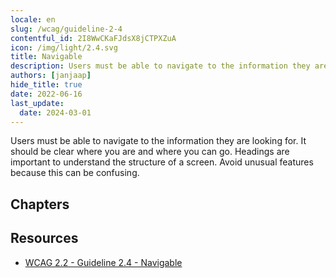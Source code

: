 ```yaml
---
locale: en
slug: /wcag/guideline-2-4
contentful_id: 2I8WwCKaFJdsX8jCTPXZuA
icon: /img/light/2.4.svg
title: Navigable
description: Users must be able to navigate to the information they are looking for.
authors: [janjaap]
hide_title: true
date: 2022-06-16
last_update:
  date: 2024-03-01
---
```


<Hero
  title="Navigable"
  image="/img/light/2.4.svg"
  alt="WCAG 2.4 - Logo"
  prefix="Guideline 2.4"
/>

Users must be able to navigate to the information they are looking for. It should be clear where you are and where you can go. Headings are important to understand the structure of a screen. Avoid unusual features because this can be confusing.

## Chapters

<LinkList title="Chapters" isHighlighted={true}>
  <LinkListItem
    url="/en/guidelines/wcag/success-criterion-2-4-1"
    title="Success Criterion 2.4.1 - Bypass Blocks"
    appearance="link"
    label="Bypass Blocks"
    description="Ensure content which is shown on multiple screens can be skipped."
    image="/img/light/2.4.1.svg"
    alt="WCAG 2.4.1 - Logo"
  />
  <LinkListItem
    url="/en/guidelines/wcag/success-criterion-2-4-2"
    title="Success Criterion 2.4.2 - Page Titled"
    appearance="link"
    label="Page Titled"
    description="Ensure each screen has a clear title."
    image="/img/light/2.4.2.svg"
    alt="WCAG 2.4.2 - Logo"
  />
  <LinkListItem
    url="/en/guidelines/wcag/success-criterion-2-4-3"
    title="Success Criterion 2.4.3 - Focus Order"
    appearance="link"
    label="Focus Order"
    description="Ensure assistive technologies use a logical focus order when navigating."
    image="/img/light/2.4.3.svg"
    alt="WCAG 2.4.3 - Logo"
  />
  <LinkListItem
    url="/en/guidelines/wcag/success-criterion-2-4-4"
    title="Success Criterion 2.4.4 - Link Purpose (In Context)"
    appearance="link"
    label="Link Purpose (In Context)"
    description="Ensure links are clear without the surrounding content."
    image="/img/light/2.4.4.svg"
    alt="WCAG 2.4.4 - Logo"
  />
  <LinkListItem
    url="/en/guidelines/wcag/success-criterion-2-4-5"
    title="Success Criterion 2.4.5 - Multiple Ways"
    appearance="link"
    label="Multiple Ways"
    description="Ensure the screens of an app can be reached in multiple ways."
    image="/img/light/2.4.5.svg"
    alt="WCAG 2.4.5 - Logo"
  />
  <LinkListItem
    url="/en/guidelines/wcag/success-criterion-2-4-6"
    title="Success Criterion 2.4.6 - Headings and Labels"
    appearance="link"
    label="Headings and Labels"
    description="Ensure to use descriptive headings and labels."
    image="/img/light/2.4.6.svg"
    alt="WCAG 2.4.6 - Logo"
  />
  <LinkListItem
    url="/en/guidelines/wcag/success-criterion-2-4-7"
    title="Success Criterion 2.4.7 - Focus Visible"
    appearance="link"
    label="Focus Visible"
    description="Ensure that elements focused by assistive technologies are clearly indicated."
    image="/img/light/2.4.7.svg"
    alt="WCAG 2.4.7 - Logo"
  />
  <LinkListItem
    url="/en/guidelines/wcag/success-criterion-2-4-8"
    title="Success Criterion 2.4.8 - Location"
    appearance="link"
    label="Location"
    description="Information about the user's location within a set of pages must be available."
    image="/img/light/2.4.8.svg"
    alt="WCAG 2.4.8 icon"
  />
  <LinkListItem
    url="/en/guidelines/wcag/success-criterion-2-4-9"
    title="Success Criterion 2.4.9 - Link Purpose (Link Only)"
    appearance="link"
    label="Link Purpose (Link Only)"
    description="A mechanism must be available to allow the purpose of each link to be identified from link text alone, except where the purpose of the link would be ambiguous to users in general."
    image="/img/light/2.4.9.svg"
    alt="WCAG 2.4.9 icon"
  />
  <LinkListItem
    url="/en/guidelines/wcag/success-criterion-2-4-10"
    title="Success Criterion 2.4.10 - Section Headings"
    appearance="link"
    label="Section Headings"
    description="Section headings must be used to organize the content."
    image="/img/light/2.4.10.svg"
    alt="WCAG 2.4.10 icon"
  />
</LinkList>

## Resources

- [WCAG 2.2 - Guideline 2.4 - Navigable](https://www.w3.org/TR/WCAG22/#navigable)
